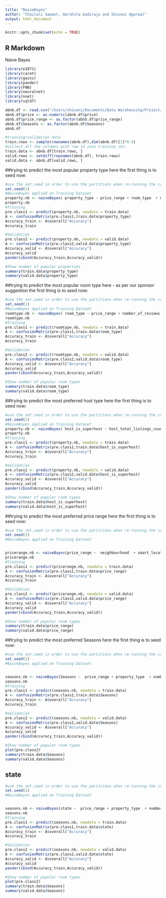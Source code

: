 ```yaml
---
title: "NaiveBayes"
author: "Chaitali Sawant, Harshita Gadiraju and Shivani Agarwal"
output: html_document
---
```


```r
knitr::opts_chunk$set(echo = TRUE)
```

## R Markdown

Naive Bayes 
```r
library(e1071)
library(caret)
library(gains)
library(pander)
library(FNN)
library(neuralnet)
library(nnet)
library(sqldf)
```

```r
abnb.df <- read.csv("/Users/shivani/Documents/Data Warehousing/Project/Final Project/dataset/NaiveBayes/NaiveBayes.csv")
abnb.df$price <- as.numeric(abnb.df$price)
abnb.df$price_range <- as.factor(abnb.df$price_range)
abnb.df$Seasons <- as.factor(abnb.df$Seasons)
abnb.df
```

```r
#training/validation data
train.rows <- sample(rownames(abnb.df),dim(abnb.df)[1]*0.6)
#collect all the columns with row id into training set:
train.data <- abnb.df[train.rows, ]
valid.rows <- setdiff(rownames(abnb.df), train.rows) 
valid.data <- abnb.df[valid.rows, ]
```

##trying to predict the most popular property type here
the first thing is to seed now:
```r
#use the set.seed in order to use the partitions when re-running the code
set.seed(1)
#NaiveBayes applied on Training Dataset
property.nb <- naiveBayes( property_type ~ price_range + room_type  + number_of_reviews + smart_location + zipcode  + host_is_superhost + host_since + neighbourhood, data = train.data)
property.nb
#Training
pre.class1 <- predict(property.nb, newdata = train.data)
A <- confusionMatrix(pre.class1,train.data$property_type)
Accuracy_train <- A$overall["Accuracy"]
Accuracy_train

#Validation
pre.class2 <- predict(property.nb, newdata = valid.data)
A <- confusionMatrix(pre.class2,valid.data$property_type)
Accuracy_valid <- A$overall["Accuracy"]
Accuracy_valid
pander(cbind(Accuracy_train,Accuracy_valid))
```

```r
#Show number of popular properties 
summary(train.data$property_type)
summary(valid.data$property_type)
```


##trying to predict the most popular room type here - as per our sponsor suggestion
the first thing is to seed now:
```r
#use the set.seed in order to use the partitions when re-running the code
set.seed(1)
#NaiveBayes applied on Training Dataset
roomtype.nb <- naiveBayes( room_type ~ price_range + number_of_reviews + zipcode + host_since + neighbourhood, data = train.data)
roomtype.nb
#Training
pre.class1 <- predict(roomtype.nb, newdata = train.data)
A <- confusionMatrix(pre.class1,train.data$room_type)
Accuracy_train <- A$overall["Accuracy"]
Accuracy_train

#Validation
pre.class2 <- predict(roomtype.nb, newdata = valid.data)
A <- confusionMatrix(pre.class2,valid.data$room_type)
Accuracy_valid <- A$overall["Accuracy"]
Accuracy_valid
pander(cbind(Accuracy_train,Accuracy_valid))
```


```r
#Show number of popular room types 
summary(train.data$room_type)
summary(valid.data$room_type)
```

##trying to predict the most preferred host type here
the first thing is to seed now:
```r
#use the set.seed in order to use the partitions when re-running the code
set.seed(1)
#NaiveBayes applied on Training Dataset
property.nb <- naiveBayes( host_is_superhost ~ host_total_listings_count + host_identity_verified  + review_scores_rating + host_since + review_scores_cleanliness + review_scores_accuracy + reviews_per_month + cancellation_policy + price + zipcode, data = train.data)
property.nb
#Training
pre.class1 <- predict(property.nb, newdata = train.data)
A <- confusionMatrix(pre.class1,train.data$host_is_superhost)
Accuracy_train <- A$overall["Accuracy"]
Accuracy_train

#Validation
pre.class2 <- predict(property.nb, newdata = valid.data)
A <- confusionMatrix(pre.class2,valid.data$host_is_superhost)
Accuracy_valid <- A$overall["Accuracy"]
Accuracy_valid
pander(cbind(Accuracy_train,Accuracy_valid))
```

```r
#Show number of popular room types 
summary(train.data$host_is_superhost)
summary(valid.data$host_is_superhost)
```

##trying to predict the most preferred price range here
the first thing is to seed now:
```r
#use the set.seed in order to use the partitions when re-running the code
set.seed(1)
#NaiveBayes applied on Training Dataset


pricerange.nb <- naiveBayes(price_range ~  neighbourhood  + smart_location  + property_type + room_type + accommodates + bathrooms + bedrooms + zipcode + beds + reviews_per_month + cleaning_fee + monthly_price + weekly_price + host_since, data = train.data)
pricerange.nb
#Training
pre.class1 <- predict(pricerange.nb, newdata = train.data)
A <- confusionMatrix(pre.class1,train.data$price_range)
Accuracy_train <- A$overall["Accuracy"]
Accuracy_train

#Validation
pre.class2 <- predict(pricerange.nb, newdata = valid.data)
A <- confusionMatrix(pre.class2,valid.data$price_range)
Accuracy_valid <- A$overall["Accuracy"]
Accuracy_valid
pander(cbind(Accuracy_train,Accuracy_valid))
```

```r
#Show number of popular room types 
summary(train.data$price_range)
summary(valid.data$price_range)
```

##trying to predict the most preferred Seasons here
the first thing is to seed now:
```r
#use the set.seed in order to use the partitions when re-running the code
set.seed(1)
#NaiveBayes applied on Training Dataset


seasons.nb <- naiveBayes(Seasons ~  price_range + property_type  + number_of_reviews  + neighbourhood , data = train.data)
seasons.nb
#Training
pre.class1 <- predict(seasons.nb, newdata = train.data)
A <- confusionMatrix(pre.class1,train.data$Seasons)
Accuracy_train <- A$overall["Accuracy"]
Accuracy_train

#Validation
pre.class2 <- predict(seasons.nb, newdata = valid.data)
A <- confusionMatrix(pre.class2,valid.data$Seasons)
Accuracy_valid <- A$overall["Accuracy"]
Accuracy_valid
pander(cbind(Accuracy_train,Accuracy_valid))
```

```r
#Show number of popular room types 
plot(pre.class2)
summary(train.data$Seasons)
summary(valid.data$Seasons)
```


## state
```r
#use the set.seed in order to use the partitions when re-running the code
set.seed(1)
#NaiveBayes applied on Training Dataset


seasons.nb <- naiveBayes(state ~  price_range + property_type  + number_of_reviews  + neighbourhood , data = train.data)
seasons.nb
#Training
pre.class1 <- predict(seasons.nb, newdata = train.data)
A <- confusionMatrix(pre.class1,train.data$state)
Accuracy_train <- A$overall["Accuracy"]
Accuracy_train

#Validation
pre.class2 <- predict(seasons.nb, newdata = valid.data)
A <- confusionMatrix(pre.class2,valid.data$state)
Accuracy_valid <- A$overall["Accuracy"]
Accuracy_valid
pander(cbind(Accuracy_train,Accuracy_valid))
```

```r
#Show number of popular room types 
plot(pre.class2)
summary(train.data$Seasons)
summary(valid.data$Seasons)
```